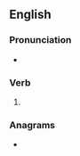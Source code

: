 ==English==

===Pronunciation===
* {{a|US}} {{IPA|en|/oʊ.vɚ.sin/}}

===Verb===
{{head|en|verb form}}

# {{past participle of|en|oversee|nocat=1}}

===Anagrams===
* {{anagrams|en|a=eeenorsv|Veronese}}